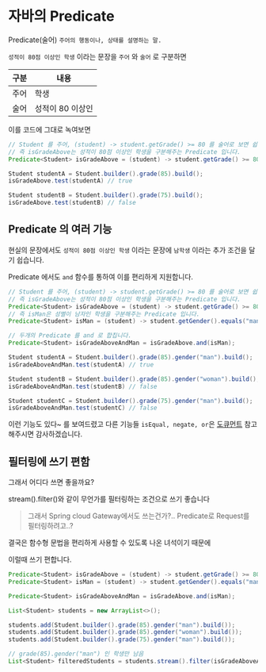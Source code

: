 # 자바의 Predicate

Predicate(술어) `주어의 행동이나, 상태를 설명하는 말.`

`성적이 80점 이상인 학생` 이라는 문장을 `주어` 와 `술어` 로 구분하면

| 구분 | 내용    |
|------|---------|
| 주어 | 학생    |
| 술어 | 성적이 80 이상인 |

이를 코드에 그대로 녹여보면

```java
// Student 를 주어, (student) -> student.getGrade() >= 80 를 술어로 보면 쉽게 이해됩니다.
// 즉 isGradeAbove는 성적이 80점 이상인 학생을 구분해주는 Predicate 입니다.
Predicate<Student> isGradeAbove = (student) -> student.getGrade() >= 80;

Student studentA = Student.builder().grade(85).build();
isGradeAbove.test(studentA) // true

Student studentB = Student.builder().grade(75).build();
isGradeAbove.test(studentB) // false
```

## Predicate 의 여러 기능

현실의 문장에서도 `성적이 80점 이상인 학생`
이라는 문장에 `남학생` 이라는 추가 조건을 달기 쉽습니다.

Predicate 에서도 `and` 함수를 통하여 이를 편리하게 지원합니다.


```java
// Student 를 주어, (student) -> student.getGrade() >= 80 를 술어로 보면 쉽게 이해됩니다.
// 즉 isGradeAbove는 성적이 80점 이상인 학생을 구분해주는 Predicate 입니다.
Predicate<Student> isGradeAbove = (student) -> student.getGrade() >= 80;
// 즉 isMan은 성별이 남자인 학생을 구분해주는 Predicate 입니다.
Predicate<Student> isMan = (student) -> student.getGender().equals("man");

// 두개의 Predicate 를 and 로 합칩니다.
Predicate<Student> isGradeAboveAndMan = isGradeAbove.and(isMan);

Student studentA = Student.builder().grade(85).gender("man").build();
isGradeAboveAndMan.test(studentA) // true

Student studentB = Student.builder().grade(85).gender("woman").build();
isGradeAboveAndMan.test(studentB) // false

Student studentC = Student.builder().grade(75).gender("man").build();
isGradeAboveAndMan.test(studentC) // false
```

이런 기능도 있다~ 를 보여드렸고 다른 기능들 `isEqual, negate, or`은 [도큐먼트](https://docs.oracle.com/javase/8/docs/api/java/util/function/Predicate.html) 참고해주시면 감사하겠습니다.


## 필터링에 쓰기 편함

그래서 어디다 쓰면 좋을까요?

stream().filter()와 같이 무언가를 필터링하는 조건으로 쓰기 좋습니다
> 그래서 Spring cloud Gateway에서도 쓰는건가?.. Predicate로 Request를 필터링하려고..?



결국은 함수형 문법을 편리하게 사용할 수 있도록 나온 녀석이기 때문에

이럴때 쓰기 편합니다.

```java
Predicate<Student> isGradeAbove = (student) -> student.getGrade() >= 80;
Predicate<Student> isMan = (student) -> student.getGender().equals("man");

Predicate<Student> isGradeAboveAndMan = isGradeAbove.and(isMan);

List<Student> students = new ArrayList<>();

students.add(Student.builder().grade(85).gender("man").build());
students.add(Student.builder().grade(85).gender("woman").build());
students.add(Student.builder().grade(75).gender("man").build());

// grade(85).gender("man") 인 학생만 남음
List<Student> filteredStudents = students.stream().filter(isGradeAboveAndMan).collect(Collectors.toList());
```












